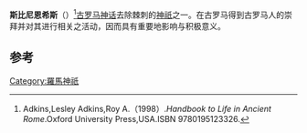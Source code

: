 {{Infobox deity|type=roman
| name = 斯比尼恩希斯
| god_of = 田地保护神

}}
'''斯比尼恩希斯'''（{{lang-la|Spiniensis}}）<ref>Adkins,Lesley Adkins,Roy A.（1998）.''Handbook to Life in Ancient Rome''.Oxford University Press,USA.ISBN 9780195123326.</ref>[[古罗马|古罗马]][[神话|神话]]去除棘刺的[[神祇|神祇]]之一。在古罗马得到古罗马人的崇拜并对其进行相关之活动，因而具有重要地影响与积极意义。

== 参考 ==
{{reflist}}

[[Category:羅馬神祇|Category:羅馬神祇]]


{{古罗马小作品}}